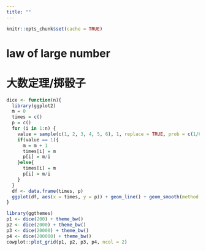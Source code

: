 ```yaml
---
title: ""
---
```



```r
knitr::opts_chunk$set(cache = TRUE)
```

# law of large number
# 大数定理/掷骰子
```r
dice <- function(n){
  library(ggplot2)
  m = 0
  times = c()
  p = c()
  for (i in 1:n) {
    value = sample(c(1, 2, 3, 4, 5, 6), 1, replace = TRUE, prob = c(1/6, 1/6, 1/6, 1/6, 1/6, 1/6))
    if(value == 1){
      m = m + 1
      times[i] = m
      p[i] = m/i
    }else{
      times[i] = m
      p[i] = m/i
    }
  }
  df <- data.frame(times, p)
  ggplot(df, aes(x = times, y = p)) + geom_line() + geom_smooth(method = lm)
}

library(ggthemes)
p1 <- dice(200) + theme_bw()
p2 <- dice(2000) + theme_bw()
p3 <- dice(20000) + theme_bw()
p4 <- dice(200000) + theme_bw()
cowplot::plot_grid(p1, p2, p3, p4, ncol = 2)
```
